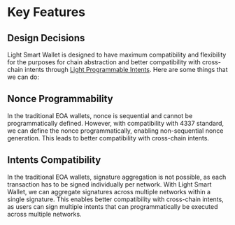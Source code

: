 # Key Features

## Design Decisions

Light Smart Wallet is designed to have maximum compatibility and flexibility for the purposes for chain abstraction and better compatibility with cross-chain intents through [Light Programmable Intents](/light-programmable-intents).
Here are some things that we can do:

## Nonce Programmability

In the traditional EOA wallets, nonce is sequential and cannot be programmatically defined.
However, with compatibility with 4337 standard, we can define the nonce programmatically, enabling non-sequential nonce generation.
This leads to better compatibility with cross-chain intents.

## Intents Compatibility

In the traditional EOA wallets, signature aggregation is not possible, as each transaction has to be signed individually per network.
With Light Smart Wallet, we can aggregate signatures across multiple networks within a single signature.
This enables better compatibility with cross-chain intents, as users can sign multiple intents that can programmatically be executed across multiple networks.
